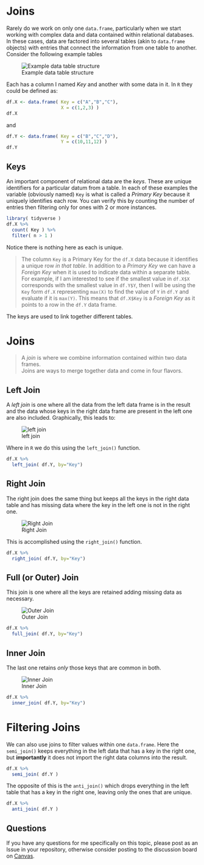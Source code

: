 # Joins


Rarely do we work on only one `data.frame`, particularly when we start working with complex data and data contained within relational databases.  In these cases, data are factored into several tables (akin to `data.frame` objects) with entries that connect the information from one table to another.   Consider the following example tables


![Example data table structure](https://live.staticflickr.com/65535/50427672632_24e45139a8_c_d.jpg)


Each has a column I named *Key* and another with some data in it.  In `R` they could be defined as:

```r
df.X <- data.frame( Key = c("A","B","C"),
                    X = c(1,2,3) )
df.X
```
and 

```r
df.Y <- data.frame( Key = c("B","C","D"),
                    Y = c(10,11,12) )
df.Y
```


## Keys

An important component of relational data are the *keys*.  These are unique identifiers for a particular datum from a table.  In each of these examples the variable (obviously named) `Key` is what is called a *Primary Key* because it uniquely identifies each row.  You can verify this by counting the number of entries then filtering only for ones with 2 or more instances.

```r
library( tidyverse )
df.X %>%
  count( Key ) %>%
  filter( n > 1 )
```

Notice there is nothing here as each is unique.

> The column `Key` is a Primary Key for the `df.X` data because it identifies a unique row *in that table*.
In addition to a *Primary Key* we can have a *Foreign Key* when it is used to indicate data within a separate table.  For example, if I am interested to see if the smallest value in `df.X$X` corresponds with the smallest value in `df.Y$Y`, then I will be using the `Key` form `df.X` representing `max(X)` to find the value of `Y` in `df.Y` and evaluate if it is `max(Y)`.  This means that `df.X$Key` is a *Foreign Key* as it points to a row in the `df.Y` data frame.

The keys are used to link together different tables.



# Joins

> A *join* is where we combine information contained within two data frames.  
Joins are ways to merge together data and come in four flavors.  

## Left Join

A *left join* is one where all the data from the left data frame is in the result and the data whose keys in the right data frame are present in the left one are also included.  Graphically, this leads to:


![left join](https://live.staticflickr.com/65535/50427817371_678f0f64c7_c_d.jpg)

Where in `R` we do this using the `left_join()` function. 

```r
df.X %>%
  left_join( df.Y, by="Key")
```



## Right Join

The right join does the same thing but keeps all the keys in the right data table and has missing data where the key in the left one is not in the right one.

![Right Join](https://live.staticflickr.com/65535/50427125528_0de6281475_c_d.jpg)

This is accomplished using the `right_join()` function.

```r
df.X %>%
  right_join( df.Y, by="Key")
```



## Full (or Outer) Join

This join is one where all the keys are retained adding missing data as necessary.


![Outer Join](https://live.staticflickr.com/65535/50427993992_4ccede1574_c_d.jpg)

```r
df.X %>%
  full_join( df.Y, by="Key")
```


## Inner Join

The last one retains *only* those keys that are common in both.

![Inner Join](https://live.staticflickr.com/65535/50427125683_ac44eb1500_c_d.jpg)

```r
df.X %>%
  inner_join( df.Y, by="Key")
```






# Filtering Joins

We can also use joins to filter values within one `data.frame`.  Here the `semi_join()` keeps everything in the left data that has a key in the right one, but **importantly** it does not import the right data columns into the result.


```r
df.X %>%
  semi_join( df.Y )
```

The opposite of this is the `anti_join()` which drops everything in the left table that has a key in the right one, leaving only the ones that are unique.

```r
df.X %>%
  anti_join( df.Y )
```




## Questions

If you have any questions for me specifically on this topic, please post as an Issue in your repository, otherwise consider posting to the discussion board on [Canvas](https://canvas.vcu.edu).
